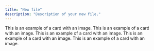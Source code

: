 ```yaml
---
title: "New file"
description: "Description of your new file."
---
```


<Columns cols={3}>
  <Card title="Welcome to the AI COE" href="/articles/welcome-to-aicoe" img="/images/cards/welcome_small.png">
    This is an example of a card with an image.
  </Card>
  <Card title="SIERRA Learning Series" href="https://eagle.sharepoint.com/sites/trySIERRA" img="/images/cards/sls_small.png">
    This is an example of a card with an image.
  </Card>
  <Card title="Free Tokens" href="/aricles/free_tokens" img="/images/cards/tokens_small.png">
    This is an example of a card with an image.
  </Card>
  <Card title="Image card" img="/images/cards/bumpy_small.png">
    This is an example of a card with an image.
  </Card>
  <Card title="Image card" img="/images/cards/cursor_small.png">
    This is an example of a card with an image.
  </Card>
</Columns>